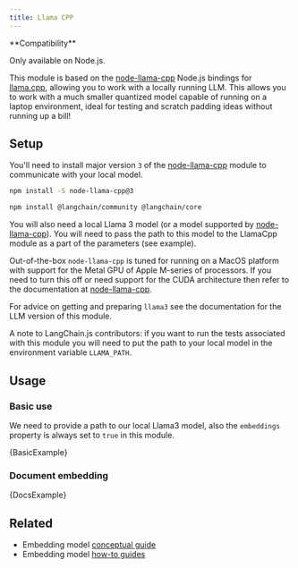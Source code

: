 ```yaml
---
title: Llama CPP
---
```


<Tip>
**Compatibility**

Only available on Node.js.
</Tip>

This module is based on the [node-llama-cpp](https://github.com/withcatai/node-llama-cpp) Node.js bindings for [llama.cpp](https://github.com/ggerganov/llama.cpp), allowing you to work with a locally running LLM. This allows you to work with a much smaller quantized model capable of running on a laptop environment, ideal for testing and scratch padding ideas without running up a bill!

## Setup

You'll need to install major version `3` of the [node-llama-cpp](https://github.com/withcatai/node-llama-cpp) module to communicate with your local model.

```bash npm2yarn
npm install -S node-llama-cpp@3
```

<IntegrationInstallTooltip/>

```bash npm2yarn
npm install @langchain/community @langchain/core
```

You will also need a local Llama 3 model (or a model supported by [node-llama-cpp](https://github.com/withcatai/node-llama-cpp)). You will need to pass the path to this model to the LlamaCpp module as a part of the parameters (see example).

Out-of-the-box `node-llama-cpp` is tuned for running on a MacOS platform with support for the Metal GPU of Apple M-series of processors. If you need to turn this off or need support for the CUDA architecture then refer to the documentation at [node-llama-cpp](https://withcatai.github.io/node-llama-cpp/).

For advice on getting and preparing `llama3` see the documentation for the LLM version of this module.

A note to LangChain.js contributors: if you want to run the tests associated with this module you will need to put the path to your local model in the environment variable `LLAMA_PATH`.

## Usage

### Basic use

We need to provide a path to our local Llama3 model, also the `embeddings` property is always set to `true` in this module.


<CodeBlock language="typescript">{BasicExample}</CodeBlock>

### Document embedding


<CodeBlock language="typescript">{DocsExample}</CodeBlock>

## Related

- Embedding model [conceptual guide](/oss/concepts/embedding_models)
- Embedding model [how-to guides](/oss/how-to/#embedding-models)
